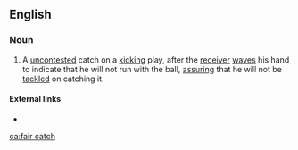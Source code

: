 ==English==

===Noun===
{{en-noun|head=[[fair]] [[catch]]|es}}

# {{label|en|American football}} A [[uncontested]] catch on a [[kicking]] play, after the [[receiver]] [[wave]]s his hand to indicate that he will not run with the ball, [[assure|assuring]] that he will not be [[tackle]]d on catching it.

====External links====
* {{pedia}}

[[ca:fair catch]]